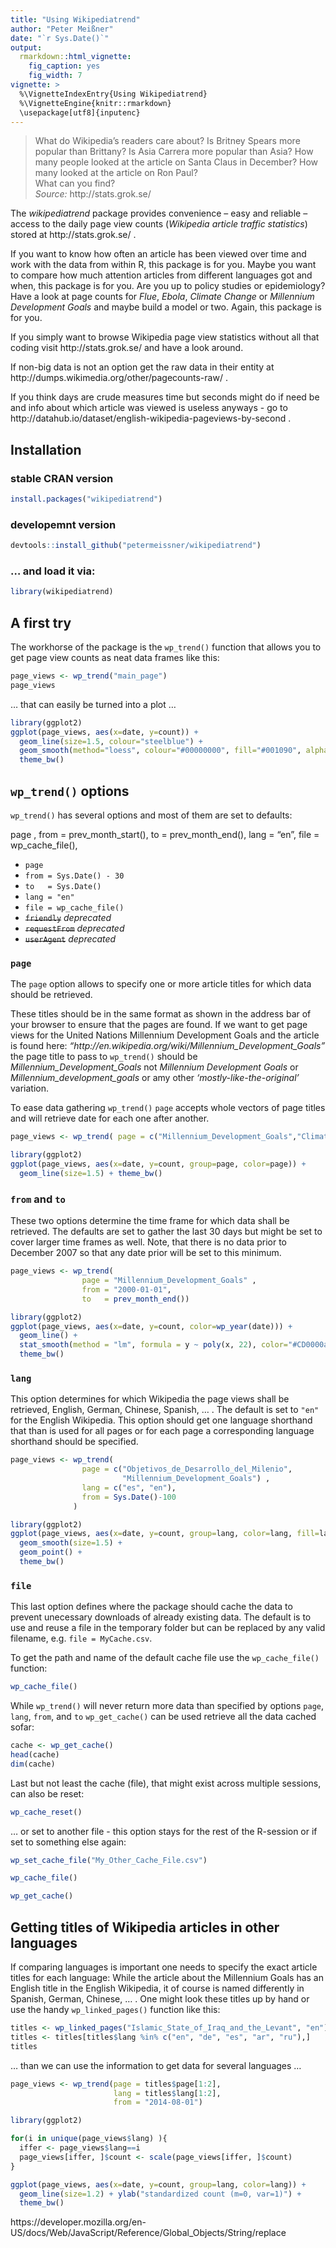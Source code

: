 ```yaml
---
title: "Using Wikipediatrend"
author: "Peter Meißner"
date: "`r Sys.Date()`"
output:
  rmarkdown::html_vignette:
    fig_caption: yes
    fig_width: 7 
vignette: >
  %\VignetteIndexEntry{Using Wikipediatrend}
  %\VignetteEngine{knitr::rmarkdown}
  \usepackage[utf8]{inputenc}
---
```




> What do Wikipedia's readers care about? Is Britney Spears more popular than Brittany? Is Asia Carrera more popular than Asia? How many people looked at the article on Santa Claus in December? How many looked at the article on Ron Paul?
> <br> What can you find?
> <br> *Source:* http://stats.grok.se/ 



The *wikipediatrend* package provides convenience -- easy and reliable --
access to the daily page view counts (*Wikipedia article traffic statistics*)
stored at http://stats.grok.se/ . 

If you want to know how often an article has been viewed over time and 
work with the data from within R, this package is for you. 
Maybe you want to compare how much attention articles from different languages got and when, 
this package is for you.
Are you up to policy studies or epidemiology? Have a look at page counts for *Flue*, *Ebola*, *Climate Change* or
*Millennium Development Goals* and maybe build a model or two. Again, this package is for you. 

If you simply want to browse Wikipedia page view statistics without all that coding
visit http://stats.grok.se/ and have a look around. 

If non-big data is not an option get the raw data in their entity at 
http://dumps.wikimedia.org/other/pagecounts-raw/ . 

If you think days are crude measures time but seconds might do if need be and info about which article was viewed is useless anyways - go to http://datahub.io/dataset/english-wikipedia-pageviews-by-second . 



## Installation

### stable CRAN version 

```r
install.packages("wikipediatrend")
```

### developemnt version

```r
devtools::install_github("petermeissner/wikipediatrend")
```

### ... and load it via:


```r
library(wikipediatrend)
```


## A first try

The workhorse of the package is the `wp_trend()` function that allows you to get page 
view counts as neat data frames like this:

```r
page_views <- wp_trend("main_page")
page_views
```

... that can easily be turned into a plot ... 


```r
library(ggplot2)
ggplot(page_views, aes(x=date, y=count)) + 
  geom_line(size=1.5, colour="steelblue") + 
  geom_smooth(method="loess", colour="#00000000", fill="#001090", alpha=0.1) +
  theme_bw()
```


## `wp_trend()` options

`wp_trend()` has several options and most of them are set to defaults: 

page , 
                      from        = prev_month_start(), 
                      to          = prev_month_end(),
                      lang        = "en", 
                      file        = wp_cache_file(), 
                      

- `page`
- `from = Sys.Date() - 30`
- `to   = Sys.Date()`
- `lang = "en"`
- `file = wp_cache_file()`
- ~~`friendly`~~ *deprecated*
- ~~`requestFrom`~~ *deprecated*
- ~~`userAgent`~~ *deprecated*

### `page`

The `page` option allows to specify one or more article titles for which data should be retrieved. 

These titles should be in the same format as shown in the address bar of your browser to ensure that the pages are found. 
If we want to get page views for the United Nations Millennium Development Goals and 
the article is found here:  *"http://en.wikipedia.org/wiki/Millennium_Development_Goals"* the page title to pass to `wp_trend()` should be *Millennium_Development_Goals* not *Millennium Development Goals* or *Millennium_development_goals* or amy other *'mostly-like-the-original'* variation. 

To ease data gathering `wp_trend()` `page` accepts whole vectors of page  titles and will retrieve date for each one after another. 

```r
page_views <- wp_trend( page = c("Millennium_Development_Goals","Climate_Change") )
```

```r
library(ggplot2)
ggplot(page_views, aes(x=date, y=count, group=page, color=page)) + 
  geom_line(size=1.5) + theme_bw()
```


### `from` and `to`

These two options determine the time frame for which data shall be retrieved. The defaults are set to gather the last 30 days but might be set to cover larger time frames as well. Note, that there is no data prior to December 2007 so that any date prior will be set to this minimum. 

```r
page_views <- wp_trend( 
                page = "Millennium_Development_Goals" ,
                from = "2000-01-01",
                to   = prev_month_end())
```

```r
library(ggplot2)
ggplot(page_views, aes(x=date, y=count, color=wp_year(date))) + 
  geom_line() + 
  stat_smooth(method = "lm", formula = y ~ poly(x, 22), color="#CD0000a0", size=1.2) +
  theme_bw() 
```


### `lang`

This option determines for which Wikipedia the page views shall be retrieved, English, German, Chinese, Spanish, ... . The default is set to `"en"` for the English Wikipedia. This option should get one language shorthand that than is used for all pages or for each page a corresponding language shorthand should be specified. 

```r
page_views <- wp_trend( 
                page = c("Objetivos_de_Desarrollo_del_Milenio",
                         "Millennium_Development_Goals") ,
                lang = c("es", "en"),
                from = Sys.Date()-100
              )
```

```r
library(ggplot2)
ggplot(page_views, aes(x=date, y=count, group=lang, color=lang, fill=lang)) + 
  geom_smooth(size=1.5) + 
  geom_point() +
  theme_bw() 
```


### `file`

This last option defines where the package should cache the data to prevent unecessary downloads of already existing data. The default is to use and reuse a file in the temporary folder but can be replaced by any valid filename, e.g. `file = MyCache.csv`.

To get the path and name of the default cache file use the `wp_cache_file()` function:

```r
wp_cache_file()
```

While `wp_trend()` will never return more data than specified by options `page`, `lang`, `from`, and `to`  `wp_get_cache()` can be used retrieve all the data cached sofar:

```r
cache <- wp_get_cache()
head(cache)
dim(cache)
```

Last but not least the cache (file), that might exist across multiple sessions, can also be reset:

```r
wp_cache_reset()
```

... or set to another file - this option stays for the rest of the R-session or if set to something else again:

```r
wp_set_cache_file("My_Other_Cache_File.csv")

wp_cache_file()

wp_get_cache()
```



## Getting titles of Wikipedia articles in other languages

If comparing languages is important one needs to specify the exact article titles for each language: While the article about the Millennium Goals has an English title in the English Wikipedia, it of course is named differently in Spanish, German, Chinese, ... . One might look these titles up by hand or use the handy `wp_linked_pages()` function like this:


```r
titles <- wp_linked_pages("Islamic_State_of_Iraq_and_the_Levant", "en")
titles <- titles[titles$lang %in% c("en", "de", "es", "ar", "ru"),]
titles 
```

... than we can use the information to get data for several languages ... 

```r
page_views <- wp_trend(page = titles$page[1:2], 
                       lang = titles$lang[1:2],
                       from = "2014-08-01")
```


```r
library(ggplot2)

for(i in unique(page_views$lang) ){
  iffer <- page_views$lang==i
  page_views[iffer, ]$count <- scale(page_views[iffer, ]$count)
}

ggplot(page_views, aes(x=date, y=count, group=lang, color=lang)) + 
  geom_line(size=1.2) + ylab("standardized count (m=0, var=1)") +
  theme_bw() 
```





https://developer.mozilla.org/en-US/docs/Web/JavaScript/Reference/Global_Objects/String/replace

<script>
var elements = document.getElementsByTagName("code");
</script>




